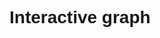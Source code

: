 # Interactive graph

<style>
  * {
    font-family: sans-serif;
  }
  .bar {
    fill: steelblue;
  }
  .bar:hover {
    fill: orange;
  }
  .axis-label {
    font-size: 14px;
    font-weight: bold;
  }
</style>

<div id="plot"></div>

<script src="https://cdn.jsdelivr.net/npm/d3@7"></script>
<script src="scripts/myscript.js"></script>
